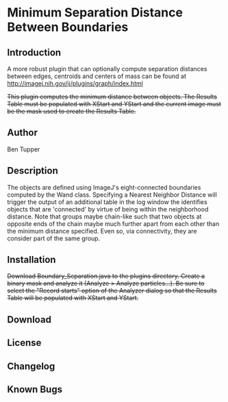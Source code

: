 = Minimum Separation Distance Between Boundaries =

== Introduction ==
A more robust plugin that can optionally compute separation distances between edges, centroids and centers of mass can be found at [[http://imagej.nih.gov/ij/plugins/graph/index.html]]

<del>This plugin computes the minimum distance between objects.  The Results Table must be populated with XStart and YStart and the current image must be the mask used to create the Results Table.</del>

== Author ==
Ben Tupper

== Description ==
The objects are defined using ImageJ's eight-connected boundaries computed by the Wand class.  Specifying a Nearest Neighbor Distance will trigger the output of an additional table in the log window the identifies objects that are 'connected' by virtue of being within the neighborhood distance.  Note that groups maybe chain-like such that two objects at opposite ends of the chain maybe much further apart from each other than the minimum distance specified. Even so, via connectivity, they are consider part of the same group.

== Installation ==
<del>Download Boundary_Separation.java to the plugins directory.  Create a binary mask and analyze it (Analyze > Analyze particles...).  Be sure to select the "Record starts" option of the Analyzer dialog so that the Results Table will be populated with XStart and YStart.</del> 

== Download ==


== License ==

== Changelog ==


== Known Bugs ==



